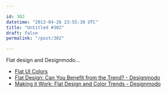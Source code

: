 ```yaml
---

id: 302
datetime: "2013-04-26 23:55:30 UTC"
title: "Untitled #302"
draft: false
permalink: "/post/302"

---
```


Flat design and Designmodo... 

 
 * [Flat UI Colors](http://flatuicolors.com/)
 * [Flat Design: Can You Benefit from the Trend? - Designmodo](http://designmodo.com/flat-design/)
 * [Making it Work: Flat Design and Color Trends - Designmodo](http://designmodo.com/flat-design-colors/)



